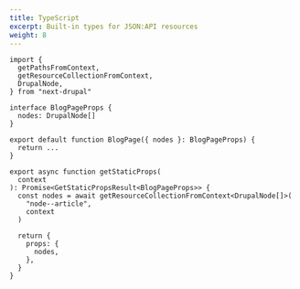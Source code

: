 ```yaml
---
title: TypeScript
excerpt: Built-in types for JSON:API resources
weight: 8
---
```


```tsx title=pages/blog.tsx
import {
  getPathsFromContext,
  getResourceCollectionFromContext,
  DrupalNode,
} from "next-drupal"

interface BlogPageProps {
  nodes: DrupalNode[]
}

export default function BlogPage({ nodes }: BlogPageProps) {
  return ...
}

export async function getStaticProps(
  context
): Promise<GetStaticPropsResult<BlogPageProps>> {
  const nodes = await getResourceCollectionFromContext<DrupalNode[]>(
    "node--article",
    context
  )

  return {
    props: {
      nodes,
    },
  }
}
```
